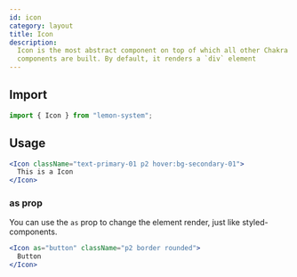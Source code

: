 ```yaml
---
id: icon
category: layout
title: Icon
description:
  Icon is the most abstract component on top of which all other Chakra UI
  components are built. By default, it renders a `div` element
---
```


## Import

```js
import { Icon } from "lemon-system";
```

## Usage

```jsx
<Icon className="text-primary-01 p2 hover:bg-secondary-01">
  This is a Icon
</Icon>
```

### as prop

You can use the `as` prop to change the element render, just like
styled-components.

```jsx
<Icon as="button" className="p2 border rounded">
  Button
</Icon>
```
